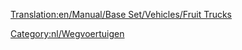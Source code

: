 [[Translation:en/Manual/Base Set/Vehicles/Fruit Trucks]]

{{nl/Wegvoertuig|name     = Balogh Fruittruck
  |img      = Balogh_Fruit_Truck.png
  |price    = £4.838 (€ 9.676)  
  |speed    = 30 mph (48 km/h)
  |annual   = £421 (€ 842)
  |designed = 1935
  |life     = 15
  |capacity = 18 ton fruit
}}
{{nl/Wegvoertuig|name     = Uhl Fruittruck
  |img      = Uhl_Fruit_Truck.png
  |price    = £6.068 (€ 12.136) 
  |speed    = 55 mph (88 km/h)
  |annual   = £787 (€ 1.574)
  |designed = 1978
  |life     = 15
  |capacity = 20 ton fruit
}}
{{nl/Wegvoertuig|name     = Kelling Fruittruck
  |img      = Kelling_Fruit_Truck.png
  |price    = £6.478 (€ 12.956) 
  |speed    = 70 mph (112 km/h)
  |annual   = £1.125 (€ 2.250)
  |designed = 2012
  |life     = 15
  |capacity = 23 ton fruit
}}

[[Category:nl/Wegvoertuigen]]